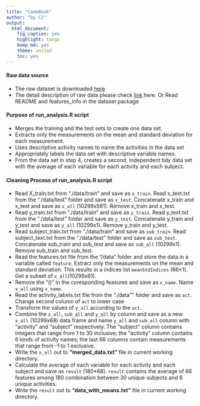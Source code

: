 ```yaml
---
title: "CodeBook"
author: "by CJ"
output:
  html_document:
    fig_caption: yes
    highlight: tango
    keep_md: yes
    theme: united
    toc: yes
---
```


#### Raw data source
- The raw dataset is downloaded [here](https://d396qusza40orc.cloudfront.net/getdata%2Fprojectfiles%2FUCI%20HAR%20Dataset.zip )  
- The detail description of raw data please check [link](http://archive.ics.uci.edu/ml/datasets/Human+Activity+Recognition+Using+Smartphones) here. Or Read README and features_info in the dataset package  

#### Purpose of run_analysis.R script

- Merges the training and the test sets to create one data set.
- Extracts only the measurements on the mean and standard deviation for each measurement. 
- Uses descriptive activity names to name the activities in the data set
- Appropriately labels the data set with descriptive variable names. 
- From the data set in step 4, creates a second, independent tidy data set with the average of each variable for          each activity and each subject.

#### Cleaning Process of run_analysis.R script
- Read X_train.txt from "./data/train" and save as `x_train`. Read x_text.txt from the "./data/test" folder and save as `x_test`. Concatenate x_train and x_test and save as `x_all` (10299x561). Remove x_train and x_test.
-  Read y_train.txt from "./data/train" and save as `y_train`. Read y_text.txt from the "./data/test" folder and save as `y_test`. Concatenate y_train and y_test and save as `y_all` (10299x1). Remove y_train and y_test.
- Read subject_train.txt from "./data/train" and save as `sub_train`. Read subject_text.txt from the "./data/test" folder and save as `sub_test`. Concatenate sub_train and sub_test and save as `sub_all` (10299x1). Remove sub_train and sub_test.
- Read the features.txt file from the "/data" folder and store the data in a variable called `feature`. Extract only the measurements on the mean and standard deviation. This results in a indices list `meanStdIndices` (66*1). Get a subset of `x_all`(10299x61).
- Remove the "()" in the coresponding feasures and save as `x_name`. Name `x_all` using `x_name`. 
- Read the activity_labels.txt file from the "./data"" folder and save as `act`. Change second column of `act` to lower case
- Transform the values of `y_all` according to the `act`.
- Combine the `x_all`, `sub_all` and `y_all` by column and save as a new `x_all` (10299x68) data frame and name `y_all` and `sub_all` column with "activity" and "subject" respectively. The "subject" column contains integers that range from 1 to 30 inclusive; the "activity" column contains 6 kinds of activity names; the last 66 columns contain measurements that range from -1 to 1 exclusive.
- Write the `x_all` out to **"merged_data.txt"**  file in current working directory.
- Calculate the average of each variable for each activity and each subject and save as `result` (180*68). `result` contains the average of 66 features among 180 combination between 30 unique subjects and 6 unique activities. 
- Write the `result` out to **"data_with_means.txt"** file in current working directory.